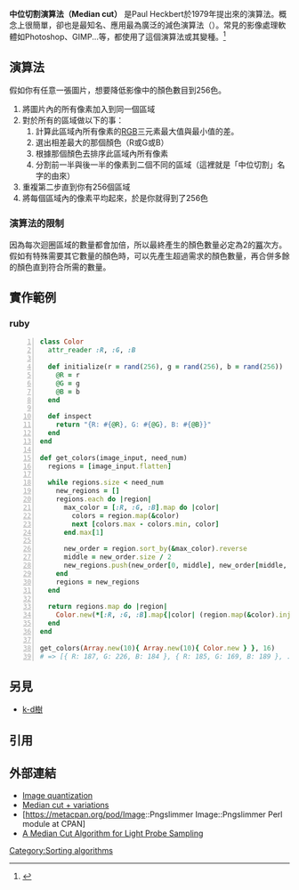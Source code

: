 {{Orphan|time=2016-12-20T14:28:16+00:00}}

'''中位切割演算法（Median cut）''' 是Paul Heckbert於1979年提出來的演算法。概念上很簡單，卻也是最知名、應用最為廣泛的減色演算法（{{tsl|en|Color_quantization|Color quantization}}）。常見的影像處理軟體如Photoshop、GIMP...等，都使用了這個演算法或其變種。<ref>{{Cite web|url=http://blog.csdn.net/phg1024/article/details/16839649|title=JavaScript图像处理(6) - 减色算法(Color Reduction) - Peihong's Infinite Dimensional Space - 博客频道 - CSDN.NET|accessdate=2016-06-30|work=blog.csdn.net|archive-date=2016-08-18|archive-url=https://web.archive.org/web/20160818061248/http://blog.csdn.net/phg1024/article/details/16839649|dead-url=no}}</ref>

== 演算法 ==

假如你有任意一張圖片，想要降低影像中的顏色數目到256色。
# 將圖片內的所有像素加入到同一個區域
# 對於所有的區域做以下的事：
## 計算此區域內所有像素的[[RGB|RGB]]三元素最大值與最小值的差。
## 選出相差最大的那個顏色（R或G或B）
## 根據那個顏色去排序此區域內所有像素
## 分割前一半與後一半的像素到二個不同的區域（這裡就是「中位切割」名字的由來）
# 重複第二步直到你有256個區域
# 將每個區域內的像素平均起來，於是你就得到了256色

=== 演算法的限制 ===
因為每次迴圈區域的數量都會加倍，所以最終產生的顏色數量必定為2的[[冪|冪]]次方。假如有特殊需要其它數量的顏色時，可以先產生超過需求的顏色數量，再合併多餘的顏色直到符合所需的數量。

== 實作範例 ==

=== ruby ===
<syntaxhighlight lang="ruby" line="1">
class Color
  attr_reader :R, :G, :B

  def initialize(r = rand(256), g = rand(256), b = rand(256))
    @R = r
    @G = g
    @B = b
  end

  def inspect
    return "{R: #{@R}, G: #{@G}, B: #{@B}}"
  end
end

def get_colors(image_input, need_num)
  regions = [image_input.flatten]

  while regions.size < need_num
    new_regions = []
    regions.each do |region|
      max_color = [:R, :G, :B].map do |color|
        colors = region.map(&color)
        next [colors.max - colors.min, color]
      end.max[1]

      new_order = region.sort_by(&max_color).reverse
      middle = new_order.size / 2
      new_regions.push(new_order[0, middle], new_order[middle, middle + 1])
    end
    regions = new_regions
  end

  return regions.map do |region|
    Color.new(*[:R, :G, :B].map{|color| (region.map(&color).inject(&:+) / region.size.to_f).round })
  end
end

get_colors(Array.new(10){ Array.new(10){ Color.new } }, 16)
# => [{ R: 187, G: 226, B: 184 }, { R: 185, G: 169, B: 189 }, ...]
</syntaxhighlight>

== 另見 ==
* [[k-d樹|k-d樹]]

== 引用 ==

{{reflist}}

== 外部連結 ==
*[http://micro.magnet.fsu.edu/primer/java/digitalimaging/processing/colorreduction/index.html Image quantization]{{Wayback|url=http://micro.magnet.fsu.edu/primer/java/digitalimaging/processing/colorreduction/index.html |date=20200918181129 }}
*[http://www.leptonica.com/papers/mediancut.pdf Median cut + variations]{{Wayback|url=http://www.leptonica.com/papers/mediancut.pdf |date=20190202154003 }}
*[https://metacpan.org/pod/Image::Pngslimmer Image::Pngslimmer Perl module at CPAN]{{Wayback|url=https://metacpan.org/pod/Image::Pngslimmer |date=20181020082203 }}
*[https://web.archive.org/web/20160323053348/http://gl.ict.usc.edu/Research/MedianCut/ A Median Cut Algorithm for Light Probe Sampling]

[[Category:Sorting_algorithms|Category:Sorting algorithms]]